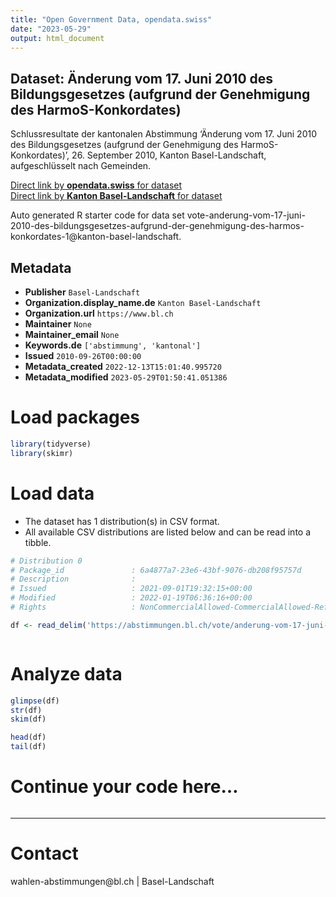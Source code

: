 ```yaml
---
title: "Open Government Data, opendata.swiss"
date: "2023-05-29"
output: html_document
---
```


## Dataset: Änderung vom 17. Juni 2010 des Bildungsgesetzes (aufgrund der Genehmigung des HarmoS-Konkordates)

Schlussresultate der kantonalen Abstimmung 'Änderung vom 17. Juni 2010 des Bildungsgesetzes (aufgrund der Genehmigung des HarmoS-Konkordates)', 26. September 2010, Kanton Basel-Landschaft, aufgeschlüsselt nach Gemeinden.

[Direct link by **opendata.swiss** for dataset](https://opendata.swiss/de/dataset/anderung-vom-17-juni-2010-des-bildungsgesetzes-aufgrund-der-genehmigung-des-harmos-konkordates)<br>
[Direct link by **Kanton Basel-Landschaft** for dataset](https://abstimmungen.bl.ch/vote/anderung-vom-17-juni-2010-des-bildungsgesetzes-aufgrund-der-genehmigung-des-harmos-konkordates-1/data)

Auto generated R starter code for data set vote-anderung-vom-17-juni-2010-des-bildungsgesetzes-aufgrund-der-genehmigung-des-harmos-konkordates-1@kanton-basel-landschaft.

## Metadata

- **Publisher** `Basel-Landschaft`
- **Organization.display_name.de** `Kanton Basel-Landschaft`
- **Organization.url** `https://www.bl.ch`
- **Maintainer** `None`
- **Maintainer_email** `None`
- **Keywords.de** `['abstimmung', 'kantonal']`
- **Issued** `2010-09-26T00:00:00`
- **Metadata_created** `2022-12-13T15:01:40.995720`
- **Metadata_modified** `2023-05-29T01:50:41.051386`


# Load packages

```r

library(tidyverse)
library(skimr)

```

# Load data

-   The dataset has 1 distribution(s) in CSV format.
-   All available CSV distributions are listed below and can be read into a tibble.

```r

# Distribution 0
# Package_id               : 6a4877a7-23e6-43bf-9076-db208f95757d
# Description              : 
# Issued                   : 2021-09-01T19:32:15+00:00
# Modified                 : 2022-01-19T06:36:16+00:00
# Rights                   : NonCommercialAllowed-CommercialAllowed-ReferenceRequired

df <- read_delim('https://abstimmungen.bl.ch/vote/anderung-vom-17-juni-2010-des-bildungsgesetzes-aufgrund-der-genehmigung-des-harmos-konkordates-1/data-csv')



```

# Analyze data

```r

glimpse(df)
str(df)
skim(df)

head(df)
tail(df)

```

# Continue your code here...

```r

```

------------------------------------------------------------------------

# Contact

wahlen-abstimmungen@bl.ch | Basel-Landschaft
